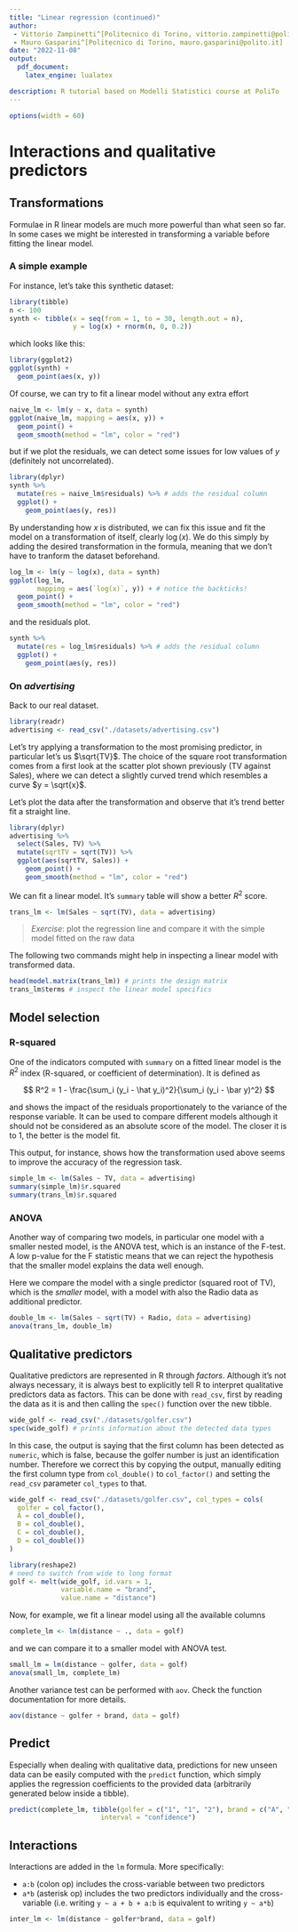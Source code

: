 ```yaml
---
title: "Linear regression (continued)"
author: 
 - Vittorio Zampinetti^[Politecnico di Torino, vittorio.zampinetti@polito.it]
 - Mauro Gasparini^[Politecnico di Torino, mauro.gasparini@polito.it]
date: "2022-11-08"
output:
  pdf_document: 
    latex_engine: lualatex

description: R tutorial based on Modelli Statistici course at PoliTo
---
```


```r
options(width = 60)
```

# Interactions and qualitative predictors

## Transformations

Formulae in R linear models are much more powerful than
what seen so far. In some cases we might be interested in
transforming a variable before fitting the linear model.

### A simple example

For instance, let's take this synthetic dataset:

```r
library(tibble)
n <- 100
synth <- tibble(x = seq(from = 1, to = 30, length.out = n),
                y = log(x) + rnorm(n, 0, 0.2))
```

which looks like this:

```r
library(ggplot2)
ggplot(synth) +
  geom_point(aes(x, y))
```

Of course, we can try to fit a linear model without any
extra effort

```r
naive_lm <- lm(y ~ x, data = synth)
ggplot(naive_lm, mapping = aes(x, y)) +
  geom_point() +
  geom_smooth(method = "lm", color = "red")
```

but if we plot the residuals, we can detect some issues for low
values of $y$ (definitely not uncorrelated).

```r
library(dplyr)
synth %>%
  mutate(res = naive_lm$residuals) %>% # adds the residual column
  ggplot() +
    geom_point(aes(y, res))
```

By understanding how $x$ is distributed, we can fix this issue
and fit the model on a transformation of itself, clearly $\log(x)$.
We do this simply by adding the desired transformation in the 
formula, meaning that we don't have to tranform the dataset beforehand.

```r
log_lm <- lm(y ~ log(x), data = synth)
ggplot(log_lm, 
       mapping = aes(`log(x)`, y)) + # notice the backticks!
  geom_point() +
  geom_smooth(method = "lm", color = "red")
```

and the residuals plot.

```r
synth %>%
  mutate(res = log_lm$residuals) %>% # adds the residual column
  ggplot() +
    geom_point(aes(y, res))
```

### On _advertising_

Back to our real dataset.

```r
library(readr)
advertising <- read_csv("./datasets/advertising.csv")
```

Let's try applying a transformation to the most promising
predictor, in particular let's us $\sqrt{TV}$. The choice
of the square root transformation comes from a first look
at the scatter plot shown previously (TV against Sales),
where we can detect a slightly curved trend which resembles
a curve $y = \sqrt{x}$.

Let's plot the data after the transformation and observe
that it's trend better fit a straight line.

```r
library(dplyr)
advertising %>%
  select(Sales, TV) %>%
  mutate(sqrtTV = sqrt(TV)) %>%
  ggplot(aes(sqrtTV, Sales)) +
    geom_point() +
    geom_smooth(method = "lm", color = "red")
```

We can fit a linear model. It's `summary` table
will show a better $R^2$ score.

```r
trans_lm <- lm(Sales ~ sqrt(TV), data = advertising)
```

> *Exercise*: plot the regression line and compare it with
the simple model fitted on the raw data

The following two commands might help in inspecting
a linear model with transformed data.

```r
head(model.matrix(trans_lm)) # prints the design matrix
trans_lm$terms # inspect the linear model specifics
```

## Model selection

### R-squared

One of the indicators computed with `summary` on a fitted linear model
is the $R^2$ index (R-squared, or coefficient of determination). It is defined as

$$
R^2 = 1 - \frac{\sum_i (y_i - \hat y_i)^2}{\sum_i (y_i - \bar y)^2}
$$

and shows the impact of the residuals proportionately to the variance
of the response variable. It can be used to compare different models
although it should not be considered as an absolute score of the model.
The closer it is to 1, the better is the model fit.

This output, for instance, shows how the transformation used above 
seems to improve the accuracy of the regression task.

```r
simple_lm <- lm(Sales ~ TV, data = advertising)
summary(simple_lm)$r.squared
summary(trans_lm)$r.squared
```

### ANOVA

Another way of comparing two models, in particular one model with
a smaller nested model, is the ANOVA test, which is an instance
of the F-test.
A low p-value for the F statistic means that we can reject the hypothesis that
the smaller model explains the data well enough.

Here we compare the model with a single predictor (squared root of TV), which
is the *smaller* model, with a model with also the Radio data as 
additional predictor.

```r
double_lm <- lm(Sales ~ sqrt(TV) + Radio, data = advertising)
anova(trans_lm, double_lm)
```

## Qualitative predictors

Qualitative predictors are represented in R through *factors*.
Although it's not always necessary, it is always best to
explicitly tell R to interpret qualitative predictors data as factors.
This can be done with `read_csv`, first by reading the data as it is
and then calling the `spec()` function over the new tibble.

```r
wide_golf <- read_csv("./datasets/golfer.csv")
spec(wide_golf) # prints information about the detected data types
```

In this case, the output is saying that the first column has
been detected as `numeric`, which is false, because the golfer
number is just an identification number.
Therefore we correct this by copying the output, manually editing
the first column type from `col_double()` to `col_factor()` and
setting the `read_csv` parameter `col_types` to that.

```r
wide_golf <- read_csv("./datasets/golfer.csv", col_types = cols(
  golfer = col_factor(),
  A = col_double(),
  B = col_double(),
  C = col_double(),
  D = col_double())
)

library(reshape2)
# need to switch from wide to long format
golf <- melt(wide_golf, id.vars = 1,
             variable.name = "brand",
             value.name = "distance")
```

Now, for example, we fit a linear model using all the 
available columns

```r
complete_lm <- lm(distance ~ ., data = golf)
```

and we can compare it to a smaller model with ANOVA test.

```r
small_lm = lm(distance ~ golfer, data = golf)
anova(small_lm, complete_lm)
```

Another variance test can be performed with `aov`.
Check the function documentation for more details.
```r
aov(distance ~ golfer + brand, data = golf)
```

## Predict

Especially when dealing with qualitative data, predictions for
new unseen data can be easily computed with the `predict` function,
which simply applies the regression coefficients to the provided data
(arbitrarily generated below inside a tibble).

```r
predict(complete_lm, tibble(golfer = c("1", "1", "2"), brand = c("A", "B", "B")),
                       interval = "confidence")
```

## Interactions

Interactions are added in the `lm` formula. More specifically:


- `a:b` (colon op) includes the cross-variable between two predictors
- `a*b` (asterisk op) includes the two predictors individually and the
  cross-variable (i.e. writing `y ~ a + b + a:b` is equivalent to 
  writing `y ~ a*b`)

```r
inter_lm <- lm(distance ~ golfer*brand, data = golf) 
```
